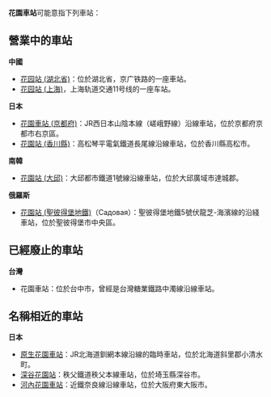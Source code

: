 {{noteTA
|T=zh-tw:花園車站;zh-cn:花园站;zh-hk:花園站;
|1=zh-tw:花園車站;zh-cn:花园站;zh-hk:花園站;
}}
'''花園車站'''可能意指下列車站：

== 營業中的車站 ==
'''中國'''
* [[花园站_(湖北省)|花园站 (湖北省)]]：位於湖北省，京广铁路的一座車站。
* [[花园站_(上海)|花园站 (上海)]]，上海轨道交通11号线的一座车站。

'''日本'''
* [[花園車站_(京都府)|花園車站 (京都府)]]：JR西日本山陰本線（嵯峨野線）沿線車站，位於京都府京都市右京區。
* [[花園站_(香川縣)|花園站 (香川縣)]]：高松琴平電氣鐵道長尾線沿線車站，位於香川縣高松市。

'''南韓'''
* [[花園站_(大邱)|花園站 (大邱)]]：大邱都市鐵道1號線沿線車站，位於大邱廣域市達城郡。

'''俄羅斯'''
* [[花園站_(聖彼得堡地鐵)|花園站 (聖彼得堡地鐵)]]（Садовая）：聖彼得堡地鐵5號伏龍芝-海濱線的沿綫車站，位於聖彼得堡市中央區。

== 已經廢止的車站 ==
'''台灣'''
* 花園車站：位於台中市，曾經是台灣糖業鐵路中濁線沿線車站。

== 名稱相近的車站 ==
'''日本'''
* [[原生花園車站|原生花園車站]]：JR北海道釧網本線沿線的臨時車站，位於北海道斜里郡小清水町。
* [[深谷花園站|深谷花園站]]：秩父鐵道秩父本線車站，位於埼玉縣深谷市。
* [[河內花園車站|河內花園車站]]：近鐵奈良線沿線車站，位於大阪府東大阪市。

{{disambig|Cat=三字車站名消歧義}}